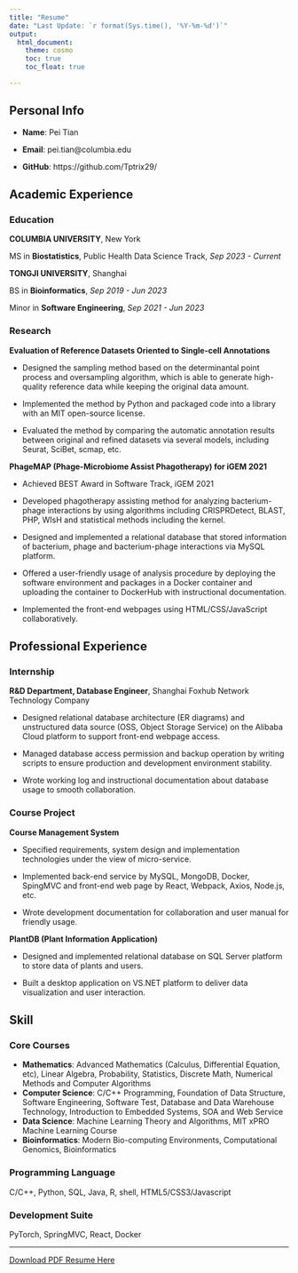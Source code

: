 ```yaml
---
title: "Resume"
date: "Last Update: `r format(Sys.time(), '%Y-%m-%d')`"
output: 
  html_document:
    theme: cosmo
    toc: true
    toc_float: true

---
```


## Personal Info

- **Name**: Pei Tian

- **Email**: pei.tian@columbia.edu

- **GitHub**: https://github.com/Tptrix29/

## Academic Experience
### Education

**COLUMBIA UNIVERSITY**, New York

MS in **Biostatistics**, Public Health Data Science Track, *Sep 2023 - Current*

**TONGJI UNIVERSITY**, Shanghai

BS in **Bioinformatics**, *Sep 2019 - Jun 2023*

Minor in **Software Engineering**, *Sep 2021 - Jun 2023*


### Research
**Evaluation of Reference Datasets Oriented to Single-cell Annotations**

- Designed the sampling method based on the determinantal point process and oversampling algorithm, which is able to generate high-quality reference data while keeping the original data amount.

- Implemented the method by Python and packaged code into a library with an MIT open-source license.

- Evaluated the method by comparing the automatic annotation results between original and refined datasets via several models, including Seurat, SciBet, scmap, etc.

**PhageMAP (Phage-Microbiome Assist Phagotherapy) for iGEM 2021**

- Achieved BEST Award in Software Track, iGEM 2021

- Developed phagotherapy assisting method for analyzing bacterium-phage interactions by using algorithms including CRISPRDetect, BLAST, PHP, WIsH and statistical methods including the kernel.

- Designed and implemented a relational database that stored information of bacterium, phage and bacterium-phage interactions via MySQL platform.

- Offered a user-friendly usage of analysis procedure by deploying the software environment and packages in a Docker container and uploading the container to DockerHub with instructional documentation.

- Implemented the front-end webpages using HTML/CSS/JavaScript collaboratively.


## Professional Experience
### Internship
**R&D Department, Database Engineer**, Shanghai Foxhub Network Technology Company

- Designed relational database architecture (ER diagrams) and unstructured data source (OSS, Object Storage Service) on the Alibaba Cloud platform to support front-end webpage access.

- Managed database access permission and backup operation by writing scripts to ensure production and development environment stability.

- Wrote working log and instructional documentation about database usage to smooth collaboration.

### Course Project
**Course Management System**

- Specified requirements, system design and implementation technologies under the view of micro-service.

- Implemented back-end service by MySQL, MongoDB, Docker, SpingMVC and front-end web page by React, Webpack, Axios, Node.js, etc.

- Wrote development documentation for collaboration and user manual for friendly usage.

**PlantDB (Plant Information Application)**

- Designed and implemented relational database on SQL Server platform to store data of plants and users.

- Built a desktop application on VS.NET platform to deliver data visualization and user interaction.

## Skill
### Core Courses
- **Mathematics**: Advanced Mathematics (Calculus, Differential Equation, etc), Linear Algebra, Probability, Statistics, Discrete Math, Numerical Methods and Computer Algorithms
- **Computer Science**: C/C++ Programming, Foundation of Data Structure, Software Engineering, Software Test, Database and Data Warehouse Technology, Introduction to Embedded Systems, SOA and Web Service
- **Data Science**: Machine Learning Theory and Algorithms, MIT xPRO Machine Learning Course
- **Bioinformatics**: Modern Bio-computing Environments, Computational Genomics, Bioinformatics 


### Programming Language
C/C++, Python, SQL, Java, R, shell, HTML5/CSS3/Javascript 

### Development Suite
PyTorch, SpringMVC, React, Docker


<hr>

<a href="./CV - Pei Tian V2023.pdf" download>Download PDF Resume Here</a>

